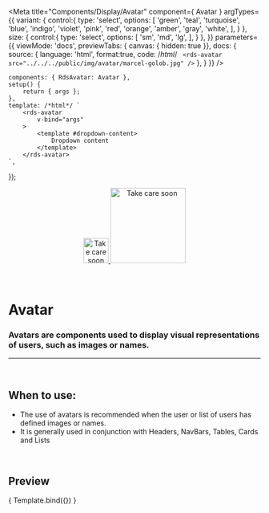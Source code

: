 
<Meta
	title="Components/Display/Avatar"
	component={ Avatar }
	argTypes={{
		variant: {
			control:{
				type: 'select',
				options: [
					'green',
					'teal',
					'turquoise',
					'blue',
					'indigo',
					'violet',
					'pink',
					'red',
					'orange',
					'amber',
					'gray',
					'white',
				],
			}
		},
		size: {
			control:{
				type: 'select',
				options: [
					'sm',
					'md',
					'lg',
				],
			}
		},
	}}
	parameters={{
		viewMode: 'docs',
		previewTabs: { canvas: { hidden: true }},
		docs: {
			source: {
				language: 'html',
				format:true,
				code: /*html*/ `
<rds-avatar
	src="../../../public/img/avatar/marcel-golob.jpg"
/>`
			},
		}
	}}
/>

	components: { RdsAvatar: Avatar },
	setup() {
		return { args };
	},
	template: /*html*/ `
		<rds-avatar
			v-bind="args" 
		>
			<template #dropdown-content>
				Dropdown content
			</template>
		</rds-avatar>
	`,
});

<div align="center" style={{display: 'flex'}}>
    <a href="https://rahulaher.netlify.app">
        <img src="../../../public/img/logo/glyph-black-colored.svg" alt="Take care soon" width="50" />
        <img src="../../../public/img/logo/word-black-colored.svg" alt="Take care soon" width="150" />
    </a>
</div>

<br />
<br />


# Avatar

### Avatars are components used to display visual representations of users, such as images or names.
---
<br />

## When to use:
- The use of avatars is recommended when the user or list of users has defined images or names.
- It is generally used in conjunction with Headers, NavBars, Tables, Cards and Lists


<br />

## Preview

<Canvas>
	<Story
		name="Avatar"
		args={{
			src: '../../../public/img/avatar/marcel-golob.jpg',
		}}
	>
		{ Template.bind({}) }
	</Story>
</Canvas>

<ArgsTable story="Avatar" />
